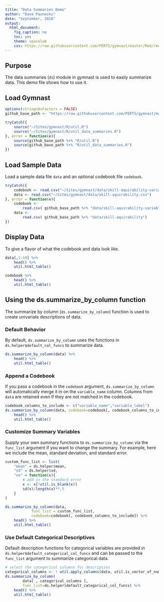 ```yaml
---
title: "Data Summaries Demo"
author: "Dave Paunesku"
date: "September, 2016"
output: 
  html_document:
    fig_caption: no
    toc: yes
    theme: spacelab
    css: https://raw.githubusercontent.com/PERTS/gymnast/master/Rmd/rmd_styles.css
---
```



## Purpose

The data summaries (`ds`) module in gymnast is used to easily summarize data. This demo file shows how to use it.



## Load Gymnast 
```r

options(stringsAsFactors = FALSE)
github_base_path <- "https://raw.githubusercontent.com/PERTS/gymnast/master/"

tryCatch({
    source("~/Sites/gymnast/R/util.R")
    source("~/Sites/gymnast/R/util_data_summaries.R")
}, error = function(e){
    source(github_base_path %+% "R/util.R")
    source(github_base_path %+% "R/util_data_summaries.R")
})

```

## Load Sample Data
Load a sample data file `data` and an optional codebook file `codebook`.


```r

tryCatch({
    codebook <- read.csv("~/Sites/gymnast/data/skill-aquirability-variable_key.csv")
    data <- read.csv("~/Sites/gymnast/data/skill-aquirability.csv")
}, error = function(e){
    codebook <- 
        read.csv( github_base_path %+% "data/skill-aquirability-variable_key.csv")
    data <- 
        read.csv( github_base_path %+% "data/skill-aquirability")
})

```

## Display Data
To give a flavor of what the codebook and data look like.

```r

data[,1:10] %>% 
    head() %>%
    util.html_table()

codebook %>% 
    head() %>%
    util.html_table()

```

## Using the ds.summarize_by_column function
The summarize by column (`ds.summarize_by_column`) function is used to create
univariate descriptions of data. 

### Default Behavior
By default, `ds.summarize_by_column` uses the functions in
`ds.helper$default_col_funcs` to summarize data.

```r

ds.summarize_by_column(data) %>% 
    head() %>%
    util.html_table()

```

### Append a Codebook
If you pass a codebook in the `codebook` argument,
`ds.summarize_by_column` will automatically merge it in on 
the `variable_name` column. Columns from `data`
are retained even if they are not matched in the 
codebook.

```r

codebook_columns_to_include <- c("variable_name","variable_label")
ds.summarize_by_column(data, codebook=codebook[, codebook_columns_to_include]) %>% 
    head() %>%
    util.html_table()

```

### Customize Summary Variables
Supply your own summary functions to `ds.summarize_by_column` via the 
`func_list` argument if you want to change the summary.
For example, here we include the mean, standard deviation,
and standard error.

```r

custom_func_list <- list(
    "mean" = ds.helper$mean,
    "sd" = ds.helper$sd,
    "se" = function(x){
        # add in the standard error
        x <- x[!util.is_blank(x)]
        sd(x)/length(x)**.5
    }
)

ds.summarize_by_column(data, 
            func_list = custom_func_list,
            codebook=codebook[, codebook_columns_to_include]) %>% 
    head() %>%
    util.html_table()

```

### Use Default Categorical Descriptives
Default description functions for categorical variables are provided in 
`ds.helper$default_categorical_col_funcs` and can be passed to 
the `func_list` argument to summarize categorical data.

```r

# select the categorical columns for description
categorical_columns <- ! util.apply_columns(data, util.is_vector_of_numbers)
ds.summarize_by_column( 
        data[ , categorical_columns ], 
        func_list=ds.helper$default_categorical_col_funcs) %>% 
    head() %>%
    util.html_table()

```






















